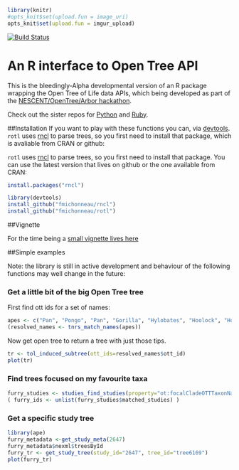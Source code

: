 ```r
library(knitr)
#opts_knit$set(upload.fun = image_uri)
opts_knit$set(upload.fun = imgur_upload)


```
[![Build Status](https://travis-ci.org/fmichonneau/rotl.svg)](https://travis-ci.org/fmichonneau/rotl)

# An R interface to Open Tree API

This is the bleedingly-Alpha developmental version of an R package wrapping the
Open Tree of Life data APIs, which being developed as part of the
[NESCENT/OpenTree/Arbor
hackathon](http://blog.opentreeoflife.org/2014/06/11/apply-for-tree-for-all-a-hackathon-to-access-opentree-resources/).

Check out the sister repos for
[Python](https://github.com/OpenTreeOfLife/opentree-interfaces/tree/master/python)
and [Ruby](https://github.com/SpeciesFileGroup/bark).

##Installation
If you want to play with these functions you can, via
[devtools](https://github.com/hadley/devtools). `rotl` uses [rncl](https://github.com/fmichonneau/rncl) to parse trees, so you first need to install that package, which is avaliable from CRAN or github:



`rotl` uses [rncl](https://github.com/fmichonneau/rncl) to parse trees, so you
first need to install that package. You can use the latest version that lives on
github or the one available from CRAN:

```r
install.packages("rncl")
```


```r
library(devtools)
install_github("fmichonneau/rncl")
install_github("fmichonneau/rotl")

```

##Vignette

For the time being a [small vignette lives here](http://dwinter.github.io/rotl-vignette/)

##Simple examples

Note: the library is still in active development and behaviour of the following
functions may well change in the future:

### Get a little bit of the big Open Tree tree

First find ott ids for a set of names:

```r
apes <- c("Pan", "Pongo", "Pan", "Gorilla", "Hylobates", "Hoolock", "Homo")
(resolved_names <- tnrs_match_names(apes))
```
Now get open tree to return a tree with just those tips.


```r
tr <- tol_induced_subtree(ott_ids=resolved_names$ott_id)
plot(tr)
```


### Find trees focused on my favourite taxa

```r
furry_studies <- studies_find_studies(property="ot:focalCladeOTTTaxonName", value="Mammalia")
( furry_ids <- unlist(furry_studies$matched_studies) )

```

### Get a specific study tree
```r
library(ape)
furry_metadata <-get_study_meta(2647)
furry_metadata$nexml$treesById
furry_tr <- get_study_tree(study_id="2647", tree_id="tree6169")
plot(furry_tr)
```

